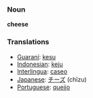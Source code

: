 === Noun ===
'''cheese'''

=== Translations ===
*[[Guaraní]]: [[kesu]]
*[[Indonesian]]: [[keju]]
*[[Interlingua]]: [[caseo]]
*[[Japanese]]: [[チーズ]] (chīzu)
*[[Portuguese]]: [[queijo]]